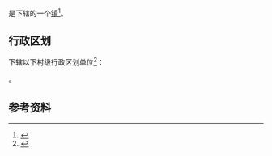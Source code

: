{{中国乡级行政区|46/90/05/111/000}}

'''{{PAGENAMEBASE}}'''是{{PRC admin/fullname|46/90/05/111/000|3}}下辖的一个[[行政建制镇|镇]]<ref>{{PRC admin/ref sgc|{{PRC admin/parent|46/90/05/111/000}}}}</ref>。

== 行政区划 ==
{{PAGENAMEBASE}}下辖以下村级行政区划单位<ref>{{PRC admin/ref sgc|46/90/05/111/000}}</ref>：

{{PRC admin/children|46/90/05/111/000}}。

== 参考资料 ==
{{reflist}}

{{海南行政区划小作品}}
{{PRC admin/navcat|46/90/05/111/000}}
